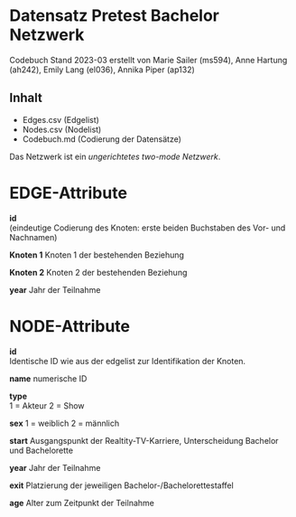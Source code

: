 # Datensatz Pretest Bachelor Netzwerk #
Codebuch Stand 2023-03
erstellt von Marie Sailer (ms594), Anne Hartung (ah242), Emily Lang (el036), Annika Piper (ap132)

## Inhalt
- Edges.csv (Edgelist)
- Nodes.csv (Nodelist)
- Codebuch.md (Codierung der Datensätze)

Das Netzwerk ist ein *ungerichtetes two-mode Netzwerk*. 

# EDGE-Attribute #

**id**  
(eindeutige Codierung des Knoten: erste beiden Buchstaben des Vor- und Nachnamen)   

**Knoten 1**
Knoten 1 der bestehenden Beziehung

**Knoten 2**
Knoten 2 der bestehenden Beziehung

**year**
Jahr der Teilnahme

# NODE-Attribute  

**id**  
Identische ID wie aus der edgelist zur Identifikation der Knoten. 

**name**
numerische ID

**type**  
1 = Akteur
2 = Show

**sex**
1 = weiblich
2 = männlich

**start**
Ausgangspunkt der Realtity-TV-Karriere, Unterscheidung Bachelor und Bachelorette

**year**
Jahr der Teilnahme

**exit**
Platzierung der jeweiligen Bachelor-/Bachelorettestaffel 

**age**
Alter zum Zeitpunkt der Teilnahme 
